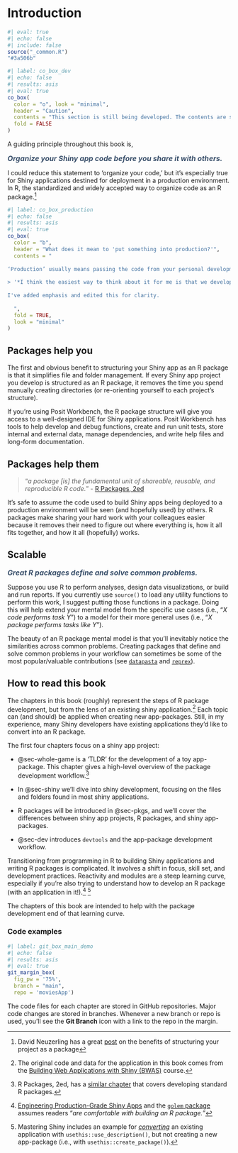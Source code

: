 # Introduction {#sec-intro .unnumbered}

```r
#| eval: true 
#| echo: false 
#| include: false
source("_common.R")
"#3a506b"
```

```r
#| label: co_box_dev
#| echo: false
#| results: asis
#| eval: true
co_box(
  color = "o", look = "minimal",
  header = "Caution",
  contents = "This section is still being developed. The contents are subject to change.",
  fold = FALSE
)
```

A guiding principle throughout this book is,

[Organize your Shiny app code before you share it with others.]{style='font-size: 1.15em; font-style: italic; font-weight: bold; color: #3a506b;'}

I could reduce this statement to ‘organize your code,’ but it's especially true for Shiny applications destined for deployment in a production environment. In R, the standardized and widely accepted way to organize code as an R package.[^intro-r-pkgs] 

```r
#| label: co_box_production
#| echo: false
#| results: asis
#| eval: true
co_box(
  color = "b",
  header = "What does it mean to 'put something into production?'",
  contents = "
  
‘Production’ usually means passing the code from your personal development environment into your company's cloud-based server environment, which typically involves bundling your app in a structure that can be shared, installed, tested, and launched.
  
> '*I think the easiest way to think about it for me is that we develop a model in one computational environment--think of this as maybe your laptop or maybe you work in a server environment--still, it's in one place, and it turns out the software that you need to have installed there is about tuning, training, etc. **Putting something into production is getting it out of that computational environment and successfully carrying it over to a new computational environment.** For many people, this might be like a  cloud computing environment. It might be some kind of server your organization has, and we need to take it, lift it, and then successfully have it working.*' - Julia Silge, [What is 'production' anyway? MLOps for the curious (SatRdays London 2023)]((https://youtu.be/53-x5OFMGjA?t=1411))
  
I've added emphasis and edited this for clarity.
  
  ",
  fold = TRUE, 
  look = "minimal"
)
```

[^intro-r-pkgs]: David Neuzerling has a great [post](https://mdneuzerling.com/post/data-science-workflows/) on the benefits of structuring your project as a package 

## Packages help you

The first and obvious benefit to structuring your Shiny app as an R package is that it simplifies file and folder management. If every Shiny app project you develop is structured as an R package, it removes the time you spend manually creating directories (or re-orienting yourself to each project's structure). 

If you're using Posit Workbench, the R package structure will give you access to a well-designed IDE for Shiny applications. Posit Workbench has tools to help develop and debug functions, create and run unit tests, store internal and external data, manage dependencies, and write help files and long-form documentation. 

## Packages help them

> "*a package [is] the fundamental unit of shareable, reusable, and reproducible R code.*" - [R Packages, 2ed](https://r-pkgs.org/)

It's safe to assume the code used to build Shiny apps being deployed to a production environment will be seen (and hopefully used) by others. R packages make sharing your hard work with your colleagues easier because it removes their need to figure out where everything is, how it all fits together, and how it all (hopefully) works.

## Scalable 

[Great R packages define and solve common problems.]{style='font-size: 1.15em; font-style: italic; font-weight: bold; color: #3a506b;'} 

Suppose you use R to perform analyses, design data visualizations, or build and run reports. If you currently use `source()` to load any utility functions to perform this work, I suggest putting those functions in a package. Doing this will help extend your mental model from the specific use cases (i.e., "*X code performs task Y*") to a model for their more general uses (i.e., "*X package performs tasks like Y*").

The beauty of an R package mental model is that you’ll inevitably notice the similarities across common problems. Creating packages that define and solve common problems in your workflow can sometimes be some of the most popular/valuable contributions (see [`datapasta`](https://milesmcbain.github.io/datapasta/) and [`reprex`](https://reprex.tidyverse.org/)).


## How to read this book 

The chapters in this book (roughly) represent the steps of R package development, but from the lens of an existing shiny application.[^intro-bwas] Each topic can (and should) be applied when creating new app-packages. Still, in my experience, many Shiny developers have existing applications they'd like to convert into an R package.

The first four chapters focus on a shiny app project:

-   @sec-whole-game is a 'TLDR' for the development of a toy app-package. This chapter gives a high-level overview of the package development workflow.[^r-pkgs-whole-game]

-   In @sec-shiny we'll dive into shiny development, focusing on the files and folders found in most shiny applications.

-   R packages will be introduced in @sec-pkgs, and we'll cover the differences between shiny app projects, R packages, and shiny app-packages. 

-   @sec-dev introduces `devtools` and the app-package development workflow.

[^r-pkgs-whole-game]: R Packages, 2ed, has a [similar chapter](https://r-pkgs.org/whole-game.html) that covers developing standard R packages. 

[^intro-bwas]: The original code and data for the application in this book comes from the [Building Web Applications with Shiny (BWAS)](https://rstudio-education.github.io/shiny-course/) course.

Transitioning from programming in R to building Shiny applications and writing R packages is complicated. It involves a shift in focus, skill set, and development practices. Reactivity and modules are a steep learning curve, especially if you're also trying to understand how to develop an R package (with an application in it!).[^intro-golem] [^intro-mastering-shiny]

[^intro-golem]: [Engineering Production-Grade Shiny Apps](https://engineering-shiny.org/) and the [`golem` package](https://thinkr-open.github.io/golem/) assumes readers "*are comfortable with building an R package.*"

[^intro-mastering-shiny]: Mastering Shiny includes an example for  *[converting](https://mastering-shiny.org/scaling-packaging.html?#converting-an-existing-app)* an existing application with `usethis::use_description()`, but not creating a new app-package (i.e., with `usethis::create_package()`).

The chapters of this book are intended to help with the package development end of that learning curve. 

### Code examples

```r
#| label: git_box_main_demo
#| echo: false
#| results: asis
#| eval: true
git_margin_box(
  fig_pw = '75%', 
  branch = "main", 
  repo = 'moviesApp')
```


The code files for each chapter are stored in GitHub repositories. Major code changes are stored in branches. Whenever a new branch or repo is used, you'll see the **Git Branch** icon with a link to the repo in the margin.



<!--
:::: {.callout-important collapse="true" appearance='simple'}

### [`monthApp`]{style='font-size: 1.10em;'} from Mastering Shiny

::: {style='font-size: 1.05em; color: #696969;'}

If you happened to download or clone the [`monthApp`](https://github.com/hadley/monthApp) example from the [Packages Chapter](https://mastering-shiny.org/scaling-packaging.html), you may have notice a few things:[^pkgs-0]

1. `DESCRIPTION` contains additional fields that are not addressed.[^pkgs-1] 

2. `monthApp.Rproj` has been configured to work with package.[^pkgs-2a]

3. `devtools::build()` ([<kbd>Ctrl/Cmd</kbd> + <kbd>Shift</kbd> + <kbd>B</kbd>]{style="font-weight: bold; font-size: 0.90em"}) has been configured to have additional behaviors.[^pkgs-2b]

4. Dependency management is discussed briefly but not documented in the application.[^pkgs-3]
  
5. `monthApp` doesn't have any help files[^pkgs-4] or tests.[^pkgs-5] 


[^pkgs-0]: The [Packages](https://mastering-shiny.org/scaling-packaging.html) chapter from [Mastering Shiny](https://mastering-shiny.org/) gets your '*toes into the water of package development*', but in my opinion, is probably not enough for you to get your shiny app project into an R package that's ready to be shipped into most production environments.

[^pkgs-1]: The [`DESCRIPTION`](https://github.com/hadley/monthApp/blob/master/DESCRIPTION) file in `monthApp` contains fields not included in the arguments passed to `usethis::use_description()` (these were added [separately](https://github.com/hadley/monthApp/commit/9899da4c89f4114a0611b415f4a329daeb753069)), and a few arguments can be adapted or removed to save time.

[^pkgs-2a]: The `.Rproj` file is the connection between the `DESCRIPTION` fields, the code in the `R/` folder, and the IDE's **Build** pane or “package development mode.” If you already have an `.Rproj` file in your shiny app project, you can activate these settings under **Tools** > **Project Options** > **Build Tools**. 

[^pkgs-2b]: The [`monthApp.Rproj`](https://github.com/hadley/monthApp/blob/9899da4c89f4114a0611b415f4a329daeb753069/monthApp.Rproj#L22) file contains additional settings you can add with **Tools** > **Project Options** > **Build Tools**, then under **Generate documentation with Roxygen**, click **Configure** and select **Install and Restart**.

[^pkgs-3]: The [`NAMESPACE` file](https://github.com/hadley/monthApp/blob/master/NAMESPACE) is empty and the `Imports` field is missing from the [`DESCRIPTION`](https://github.com/hadley/monthApp/blob/master/DESCRIPTION) (although the chapter discusses [importing `shiny`](https://mastering-shiny.org/scaling-packaging.html#r-cmd-check)).

[^pkgs-4]: `roxygen2` is mentioned, but it's beyond the scope of [Mastering Shiny](https://mastering-shiny.org/), so for now just know `roxygen2` syntax is placed in the code below `R/` to create the help files and the `NAMESPACE`.

[^pkgs-5]: `monthApp` doesn't have the testing infrastructure provided by [`testthat`](https://testthat.r-lib.org/), but this can be quickly created using `usethis::use_testthat()` (and an entire chapter is dedicated to [testing](https://mastering-shiny.org/scaling-testing.html).



::: 

::::

-->
